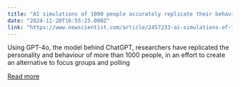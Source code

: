 ```yaml
---
title: "AI simulations of 1000 people accurately replicate their behaviour"
date: "2024-11-20T16:55:25.000Z"
link: "https://www.newscientist.com/article/2457233-ai-simulations-of-1000-people-accurately-replicate-their-behaviour/?utm_campaign=RSS%7CNSNS&utm_source=NSNS&utm_medium=RSS&utm_content=technology"
---
```


Using GPT-4o, the model behind ChatGPT, researchers have replicated the personality and behaviour of more than 1000 people, in an effort to create an alternative to focus groups and polling

[Read more](https://www.newscientist.com/article/2457233-ai-simulations-of-1000-people-accurately-replicate-their-behaviour/?utm_campaign=RSS%7CNSNS&utm_source=NSNS&utm_medium=RSS&utm_content=technology)
